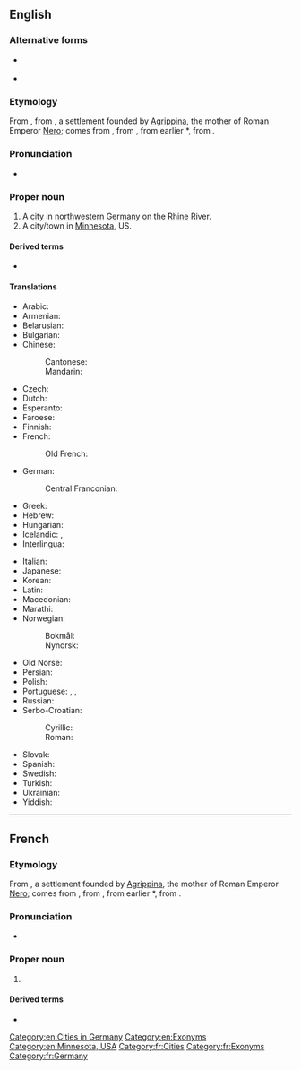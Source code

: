 {{also|cologne}}
==English==
{{wikipedia}}

===Alternative forms===
* {{l|en|Cologn}} {{qualifier|obsolete}}
* {{l|en|Köln}} {{qualifier|rare}}

===Etymology===
From {{etyl|fr|en}} {{m|fr|Cologne}}, from {{etyl|la|en}} {{m|la|Colōnia Agrippīna||Agrippine Colony}}, a settlement founded by [[w:Agrippina the Younger|Agrippina]], the mother of Roman Emperor [[w:Nero|Nero]]; {{m|la|colōnia||colony}} comes from {{m|la|colōnus||farmer; colonist}}, from {{m|la|colō||till, cultivate, worship}}, from earlier *{{m|la||quelō}}, from {{etyl|ine-pro|en}} {{m|ine-pro|*kʷel-||to move; to turn (around)}}.

===Pronunciation===
* {{IPA|/kəˈloʊn/|lang=en}}

===Proper noun===
{{en-proper noun}}

# A [[city]] in [[northwestern]] [[Germany]] on the [[Rhine]] River.
# A city/town in [[Minnesota]], US.

====Derived terms====
* {{l|en|Cologner}}

====Translations====
{{trans-top|city in Germany}}
* Arabic: {{t|ar|كُولُونْيَا|f|tr=kulūnyā}}
* Armenian: {{t|hy|Քյոլն}}
* Belarusian: {{t|be|Кёльн|m|sc=Cyrl}}
* Bulgarian: {{t+|bg|Кьолн|m|sc=Cyrl}}
* Chinese:
*: Cantonese: {{t|yue|科隆|tr=fo1 lung4|sc=Hani}}
*: Mandarin: {{t+|cmn|科隆|tr=Kēlóng|sc=Hani}}
* Czech: {{t|cs|Kolín nad Rýnem|m}}
* Dutch: {{t+|nl|Keulen|n}}
* Esperanto: {{t|eo|Kolonjo}}
* Faroese: {{t|fo|Køln|f}}
* Finnish: {{t+|fi|Köln}}
* French: {{t+|fr|Cologne|f}}
*: Old French: {{t|fro|Coloigne}}
* German: {{t+|de|Köln|n}}
*: Central Franconian: {{t|gmw-cfr|Kölle|f}} {{qualifier|Kölsch}}
* Greek: {{t+|el|Κολωνία|f}}
* Hebrew: {{t|he|קלן|tr=Keln}}
* Hungarian: {{t+|hu|Köln}}
* Icelandic: {{t|is|Köln|f}}, {{t|is|Kolni|f}} {{qualifier|archaic}}
* Interlingua: {{t|ia|Colonia}}
{{trans-mid}}
* Italian: {{t+|it|Colonia|f}}
* Japanese: {{t|ja|ケルン|tr=Kerun}}
* Korean: {{t+|ko|쾰른|tr=Koelleun}}
* Latin: {{t|la|Colōnia Agrippīna|f}}
* Macedonian: {{t|mk|Келн|m}}
* Marathi: {{t|mr|कोलोन|n|tr=kolona|sc=Deva}}
* Norwegian:
*: Bokmål: {{t+|nb|Köln}}
*: Nynorsk: {{t|nn|Köln}}
* Old Norse: {{t|non|Kolni|f}}
* Persian: {{t+|fa|کلن|tr=koln}}
* Polish: {{t+|pl|Kolonia|f}}
* Portuguese: {{t+|pt|Colónia|f}} {{qualifier|Portugal}}, {{t+|pt|Colônia|f}} {{qualifier|Brazil}}, {{t|pt|Köln|f}}
* Russian: {{t+|ru|Кёльн|m}}
* Serbo-Croatian:
*: Cyrillic: {{t|sh|Келн|m}}
*: Roman: {{t+|sh|Köln|m}}
* Slovak: {{t|sk|Kolín nad Rýnom|m}}
* Spanish: {{t+|es|Colonia|f}}
* Swedish: {{t+|sv|Köln|c}}
* Turkish: {{t+|tr|Köln}}
* Ukrainian: {{t|uk|Кельн|m|sc=Cyrl}}
* Yiddish: {{t|yi|קעלן|n}}
{{trans-bottom}}

[[Category:en:Cities in Germany]]
[[Category:en:Exonyms]]
[[Category:en:Minnesota, USA]]

----

==French==

===Etymology===
From {{etyl|la|fr}} {{m|la|Colōnia Agrippīna||Agrippine Colony}}, a settlement founded by [[w:Agrippina the Younger|Agrippina]], the mother of Roman Emperor [[w:Nero|Nero]]; {{m|la|colōnia||colony}} comes from {{m|la|colōnus||farmer; colonist}}, from {{m|la|colō||till, cultivate, worship}}, from earlier *{{m|la||quelō}}, from {{etyl|ine-pro|fr}} {{m|ine-pro|*kʷel-||to move; to turn (around)}}.

===Pronunciation===
* {{fr-IPA}}

===Proper noun===
{{fr-proper noun|f}}

# {{l|en|Cologne}}

====Derived terms====
* {{l|fr|eau de Cologne}}

[[Category:fr:Cities]]
[[Category:fr:Exonyms]]
[[Category:fr:Germany]]